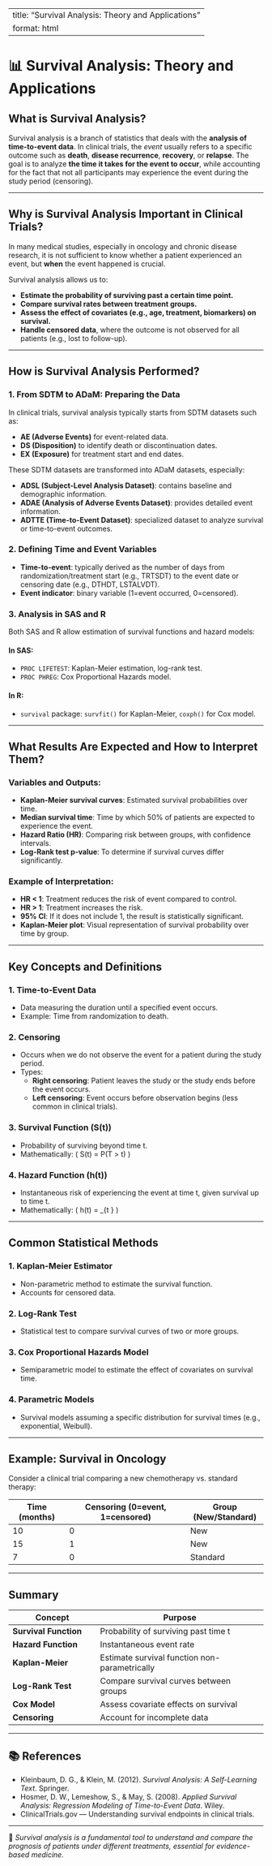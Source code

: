 
---
title: "Survival Analysis: Theory and Applications"
format: html
---

# 📊 Survival Analysis: Theory and Applications

## What is Survival Analysis?

Survival analysis is a branch of statistics that deals with the **analysis of time-to-event data**. In clinical trials, the *event* usually refers to a specific outcome such as **death**, **disease recurrence**, **recovery**, or **relapse**. The goal is to analyze **the time it takes for the event to occur**, while accounting for the fact that not all participants may experience the event during the study period (censoring).

---

## Why is Survival Analysis Important in Clinical Trials?

In many medical studies, especially in oncology and chronic disease research, it is not sufficient to know whether a patient experienced an event, but **when** the event happened is crucial. 

Survival analysis allows us to:

- **Estimate the probability of surviving past a certain time point.**
- **Compare survival rates between treatment groups.**
- **Assess the effect of covariates (e.g., age, treatment, biomarkers) on survival.**
- **Handle censored data**, where the outcome is not observed for all patients (e.g., lost to follow-up).

---

## How is Survival Analysis Performed?

### 1. **From SDTM to ADaM: Preparing the Data**

In clinical trials, survival analysis typically starts from SDTM datasets such as:

- **AE (Adverse Events)** for event-related data.
- **DS (Disposition)** to identify death or discontinuation dates.
- **EX (Exposure)** for treatment start and end dates.

These SDTM datasets are transformed into ADaM datasets, especially:

- **ADSL (Subject-Level Analysis Dataset)**: contains baseline and demographic information.
- **ADAE (Analysis of Adverse Events Dataset)**: provides detailed event information.
- **ADTTE (Time-to-Event Dataset)**: specialized dataset to analyze survival or time-to-event outcomes.

### 2. **Defining Time and Event Variables**

- **Time-to-event**: typically derived as the number of days from randomization/treatment start (e.g., TRTSDT) to the event date or censoring date (e.g., DTHDT, LSTALVDT).
- **Event indicator**: binary variable (1=event occurred, 0=censored).

### 3. **Analysis in SAS and R**

Both SAS and R allow estimation of survival functions and hazard models:

#### In **SAS**:
- `PROC LIFETEST`: Kaplan-Meier estimation, log-rank test.
- `PROC PHREG`: Cox Proportional Hazards model.

#### In **R**:
- `survival` package: `survfit()` for Kaplan-Meier, `coxph()` for Cox model.

---

## What Results Are Expected and How to Interpret Them?

### Variables and Outputs:
- **Kaplan-Meier survival curves**: Estimated survival probabilities over time.
- **Median survival time**: Time by which 50% of patients are expected to experience the event.
- **Hazard Ratio (HR)**: Comparing risk between groups, with confidence intervals.
- **Log-Rank test p-value**: To determine if survival curves differ significantly.

### Example of Interpretation:
- **HR < 1**: Treatment reduces the risk of event compared to control.
- **HR > 1**: Treatment increases the risk.
- **95% CI**: If it does not include 1, the result is statistically significant.
- **Kaplan-Meier plot**: Visual representation of survival probability over time by group.

---

## Key Concepts and Definitions

### 1. **Time-to-Event Data**
- Data measuring the duration until a specified event occurs.
- Example: Time from randomization to death.

### 2. **Censoring**
- Occurs when we do not observe the event for a patient during the study period.
- Types:
  - **Right censoring**: Patient leaves the study or the study ends before the event occurs.
  - **Left censoring**: Event occurs before observation begins (less common in clinical trials).

### 3. **Survival Function (S(t))**
- Probability of surviving beyond time t.
- Mathematically: \( S(t) = P(T > t) \)

### 4. **Hazard Function (h(t))**
- Instantaneous risk of experiencing the event at time t, given survival up to time t.
- Mathematically: \( h(t) = \lim_{\Delta t \to 0} \frac{P(t \leq T < t+\Delta t \mid T \geq t)}{\Delta t} \)

---

## Common Statistical Methods

### 1. **Kaplan-Meier Estimator**
- Non-parametric method to estimate the survival function.
- Accounts for censored data.

### 2. **Log-Rank Test**
- Statistical test to compare survival curves of two or more groups.

### 3. **Cox Proportional Hazards Model**
- Semiparametric model to estimate the effect of covariates on survival time.

### 4. **Parametric Models**
- Survival models assuming a specific distribution for survival times (e.g., exponential, Weibull).

---

## Example: Survival in Oncology

Consider a clinical trial comparing a new chemotherapy vs. standard therapy:

| Time (months) | Censoring (0=event, 1=censored) | Group (New/Standard) |
|---------------|--------------------------------|---------------------|
| 10            | 0                              | New                 |
| 15            | 1                              | New                 |
| 7             | 0                              | Standard            |

---

## Summary

| Concept                | Purpose                                    |
|-----------------------|--------------------------------------------|
| **Survival Function**  | Probability of surviving past time t        |
| **Hazard Function**    | Instantaneous event rate                   |
| **Kaplan-Meier**       | Estimate survival function non-parametrically |
| **Log-Rank Test**      | Compare survival curves between groups     |
| **Cox Model**          | Assess covariate effects on survival       |
| **Censoring**          | Account for incomplete data                |

---

## 📚 References

- Kleinbaum, D. G., & Klein, M. (2012). *Survival Analysis: A Self-Learning Text*. Springer.
- Hosmer, D. W., Lemeshow, S., & May, S. (2008). *Applied Survival Analysis: Regression Modeling of Time-to-Event Data*. Wiley.
- ClinicalTrials.gov — Understanding survival endpoints in clinical trials.

---

🧬 *Survival analysis is a fundamental tool to understand and compare the prognosis of patients under different treatments, essential for evidence-based medicine.*
